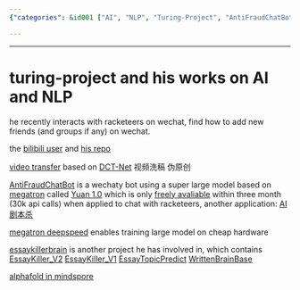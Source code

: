 ```yaml
---
{"categories": &id001 ["AI", "NLP", "Turing-Project", "AntiFraudChatBot", "Video Transfer", "Megatron", "Yuan 1.0", "DCT-Net"], "category": "Artificial Intelligence", "date": "2023-12-22 23:52:59", "description": "Turing-Project focuses on Artificial Intelligence and Natural Language Processing, developing innovative tools such as AntiFraudChatBot and Video Transfer. They have collaborated with technologies like Megatron, Yuan 1.0, and DCT-Net for various applications. However, their work is only accessible for a limited time before restrictions are applied.", "tags": *id001, "title": "turing-project and his works on AI and NLP"}

---
```


------

# turing-project and his works on AI and NLP

he recently interacts with racketeers on wechat, find how to add new friends (and groups if any) on wechat.

the [bilibili user](https://space.bilibili.com/371846699) and [his repo](https://github.com/youngfish42?tab=repositories)

[video transfer](https://github.com/Turing-Project/AI-Video-Transfer) based on [DCT-Net](https://github.com/menyifang/DCT-Net) 视频洗稿 伪原创

[AntiFraudChatBot](https://github.com/Turing-Project/AntiFraudChatBot) is a wechaty bot using a super large model based on [megatron](https://github.com/NVIDIA/Megatron-LM) called [Yuan 1.0](https://github.com/Shawn-Inspur/Yuan-1.0) which is only [freely avaliable](https://air.inspur.com/home) within three month (30k api calls) when applied to chat with racketeers, another application: [AI剧本杀](https://github.com/bigbrother666sh/shezhangbujianle)

[megatron deepspeed](https://github.com/bigscience-workshop/Megatron-DeepSpeed) enables training large model on cheap hardware

[essaykillerbrain](https://github.com/EssayKillerBrain) is another project he has involved in, which contains [EssayKiller_V2](https://github.com/EssayKillerBrain/EssayKiller_V2) [EssayKiller_V1](https://github.com/EssayKillerBrain/EssayKiller_V1) [EssayTopicPredict](https://github.com/EssayKillerBrain/EssayTopicPredict) [WrittenBrainBase](https://github.com/EssayKillerBrain/WritterBrainBase)

[alphafold in mindspore](https://github.com/Tssck/AlphaFold2-Chinese)

